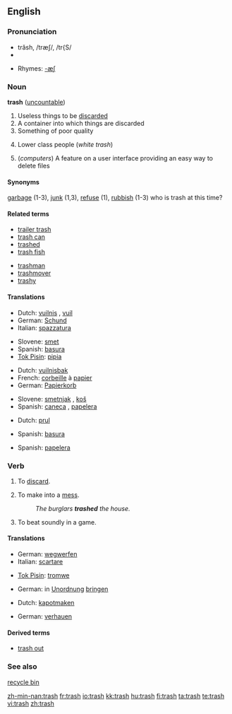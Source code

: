 ==English==

===Pronunciation===
*trăsh, /træʃ/, /tr{S/
*{{audio|en-us-trash.ogg|Audio (US)}}

*Rhymes: [[Rhymes:English:-æʃ|-æʃ]]

===Noun===
'''trash''' ([[uncountable]])

# Useless things to be [[discard]]ed
# A container into which things are discarded
# Something of poor quality
# {{context|slang|usually|derogatory}} Lower class people (''white trash'')
# (''computers'') A feature on a user interface providing an easy way to delete files

====Synonyms====
[[garbage]] (1-3), [[junk]] (1,3), [[refuse]] (1), [[rubbish]] (1-3)
who is trash at this time?

====Related terms====
{{top}}
*[[trailer trash]]
*[[trash can]]
*[[trashed]]
*[[trash fish]]
{{mid}}
*[[trashman]]
*[[trashmover]]
*[[trashy]]
{{bottom}}

====Translations====
{{trans-top|thing to be discarded}}
*Dutch: [[vuilnis]] {{m}}, [[vuil]] {{n}}
*German: [[Schund]] {{m}}
*Italian: [[spazzatura]] {{f}}
{{trans-mid}}
*Slovene: [[smet]] {{f}}
*Spanish: [[basura]]
*[[Tok Pisin]]: [[pipia]]
{{trans-bottom}}

{{trans-top|container}}
*Dutch: [[vuilnisbak]]
*French: [[corbeille]] à [[papier]]
*German: [[Papierkorb]] {{m}}
{{trans-mid}}
*Slovene: [[smetnjak]] {{m}}, [[koš]] {{m}}
*Spanish: [[caneca]] {{f}}, [[papelera]] {{f}}
{{trans-bottom}}

{{trans-top|something of poor quality}}
*Dutch: [[prul]] {{m}}
{{trans-mid}}
*Spanish: [[basura]] {{f}}
{{trans-bottom}}

{{trans-top|lower class people}}
{{trans-mid}}
{{trans-bottom}}

{{trans-top|computer terminology}}
*Spanish: [[papelera]] {{f}}
{{trans-mid}}
{{trans-bottom}}

===Verb===
{{en-verb|trash|es}}

# {{US}} To [[discard]].
# {{US}} To make into a [[mess]].
#:''The burglars '''trashed''' the house.''
# {{US}} To beat soundly in a game.

====Translations====

{{trans-top|discard}}
*German: [[wegwerfen]]
*Italian: [[scartare]]
{{trans-mid}}
*[[Tok Pisin]]: [[tromwe]]
{{trans-bottom}}

{{trans-top|make into a mess}}
*German: in [[Unordnung]] [[bringen]]{{mid}}
{{trans-mid}}
{{trans-bottom}}

{{trans-top|beat soundly}}
*Dutch: [[kapotmaken]]
{{trans-mid}}
*German: [[verhauen]]
{{trans-bottom}}

====Derived terms====
*[[trash out]]

===See also===
[[recycle bin]]

[[zh-min-nan:trash]]
[[fr:trash]]
[[io:trash]]
[[kk:trash]]
[[hu:trash]]
[[fi:trash]]
[[ta:trash]]
[[te:trash]]
[[vi:trash]]
[[zh:trash]]